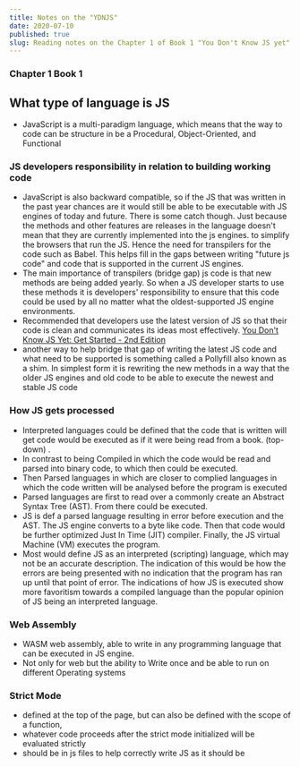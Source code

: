 ```yaml
---
title: Notes on the "YDNJS"
date: 2020-07-10
published: true
slug: Reading notes on the Chapter 1 of Book 1 "You Don't Know JS yet" 
---
```


### Chapter 1 Book 1

## What type of language is JS

- JavaScript is a multi-paradigm language, which means that the way to code can be structure in be a Procedural, Object-Oriented, and Functional

### JS developers responsibility in relation to building working code

- JavaScript is also backward compatible, so if the JS that was written in the past year chances are it would still be able to be executable with JS engines of today and future. There is some catch though. Just because the methods and other features are releases in the language doesn't mean that they are currently implemented into the js engines. to simplify the browsers that run the JS. Hence the need for transpilers for the code such as Babel. This helps fill in the gaps between writing "future js code" and code that is supported in the current JS engines.
- The main importance of transpilers (bridge gap) js code is that new methods are being added yearly. So when a JS developer starts to use these methods it is developers' responsibility to ensure that this code could be used by all no matter what the oldest-supported JS engine environments.
- Recommended that developers use the latest version of JS so that their code is clean and communicates its ideas most effectively. [You Don't Know JS Yet: Get Started - 2nd Edition](https://github.com/getify/You-Dont-Know-JS/blob/2nd-ed/get-started/ch1.md#backwards--forwards)
- another way to help bridge that gap of writing the latest JS code and what need to be supported is something called a Pollyfill also known as a shim. In simplest form it is rewriting the new methods in a way that the older JS engines and old code to be able to execute the newest  and stable JS code

### How JS gets processed

- Interpreted languages could be defined that the code that is written will get code would be executed as if it were being read from a book. (top-down) .
- In contrast to being Compiled in which the code would be read and parsed into binary code, to which then could be executed.
- Then Parsed languages in which are closer to complied languages in which the code written will be analysed before the program is executed
- Parsed languages are first to read over a commonly create an Abstract Syntax Tree (AST). From there could be executed.
- JS is def a parsed language resulting in error before execution and the AST. The JS engine converts to a byte like code. Then that code would be further optimized Just In Time (JIT) compiler. Finally, the JS virtual Machine (VM) executes the program.
- Most would define JS as an interpreted (scripting) language, which may not be an accurate description. The indication of this would be how the errors are being presented with no indication that the program has ran up until that point of error. The indications of how JS is executed show more favoritism towards a compiled language than the popular opinion of JS being an interpreted language.

### Web Assembly

- WASM web assembly, able to write in any programming language that can be executed in JS engine.
- Not only for web but the ability to Write once and be able to run on different Operating systems

### Strict Mode

- defined at the top of the page, but can also be defined with the scope of a function,
- whatever code proceeds after the strict mode initialized will be evaluated strictly
- should be in js files to help correctly write JS as it should be